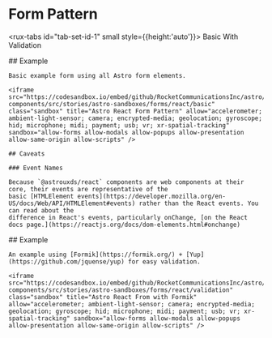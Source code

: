 
<Meta title="Patterns/Forms/React" />

<style>
  {`
    .sbdocs .sbdocs-content {
      max-width: 90%;
    }
    rux-tabs {
      margin-bottom: 1rem;
    }
    .sandbox {
      width:100%; height:500px; border:0; border-radius: 4px; overflow:hidden;
    }
  `}
</style>

# Form Pattern

<rux-tabs id="tab-set-id-1" small style={{height:'auto'}}>
  <rux-tab id="tab-id-1">Basic</rux-tab>
  <rux-tab id="tab-id-2">With Validation</rux-tab>
</rux-tabs>

<rux-tab-panels aria-labelledby="tab-set-id-1">
  <rux-tab-panel aria-labelledby="tab-id-1">
    ## Example

    Basic example form using all Astro form elements.

    <iframe src="https://codesandbox.io/embed/github/RocketCommunicationsInc/astro/tree/main/packages/web-components/src/stories/astro-sandboxes/forms/react/basic" class="sandbox" title="Astro React Form Pattern" allow="accelerometer; ambient-light-sensor; camera; encrypted-media; geolocation; gyroscope; hid; microphone; midi; payment; usb; vr; xr-spatial-tracking" sandbox="allow-forms allow-modals allow-popups allow-presentation allow-same-origin allow-scripts" />

    ## Caveats

    ### Event Names

    Because `@astrouxds/react` components are web components at their core, their events are representative of the
    basic [HTMLElement events](https://developer.mozilla.org/en-US/docs/Web/API/HTMLElement#events) rather than the React events. You can read about the
    difference in React's events, particularly onChange, [on the React docs page.](https://reactjs.org/docs/dom-elements.html#onchange)
  </rux-tab-panel>

  <rux-tab-panel aria-labelledby="tab-id-2">
    ## Example

    An example using [Formik](https://formik.org/) + [Yup](https://github.com/jquense/yup) for easy validation.

    <iframe src="https://codesandbox.io/embed/github/RocketCommunicationsInc/astro/tree/main/packages/web-components/src/stories/astro-sandboxes/forms/react/validation" class="sandbox" title="Astro React From with Formik" allow="accelerometer; ambient-light-sensor; camera; encrypted-media; geolocation; gyroscope; hid; microphone; midi; payment; usb; vr; xr-spatial-tracking" sandbox="allow-forms allow-modals allow-popups allow-presentation allow-same-origin allow-scripts" />
  </rux-tab-panel>
</rux-tab-panels>
